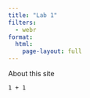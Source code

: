 ```yaml
---
title: "Lab 1"
filters: 
  - webr
format:
  html:
    page-layout: full
---
```


About this site

```web-r
1 + 1
```
